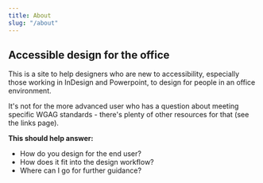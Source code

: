 ```yaml
---
title: About
slug: "/about"
---
```


## Accessible design for the office

This is a site to help designers who are new to accessibility, especially those working in InDesign and Powerpoint, to design for people in an office environment.

It's not for the more advanced user who has a question about meeting specific WGAG standards - there's plenty of other resources for that (see the links page).

**This should help answer:**
- How do you design for the end user?
- How does it fit into the design workflow?
- Where can I go for further guidance?